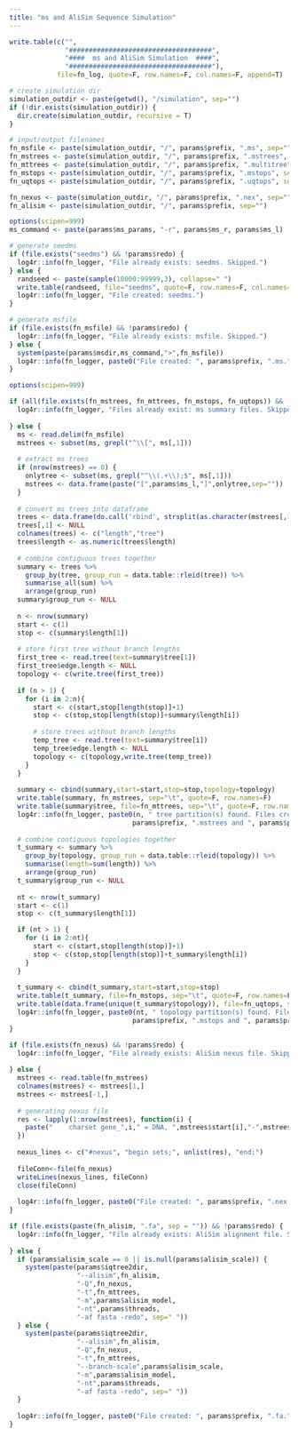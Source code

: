 ```yaml
---
title: "ms and AliSim Sequence Simulation"
---
```


```r
write.table(c("",
              "####################################",
              "####  ms and AliSim Simulation  ####",
              "####################################"),
            file=fn_log, quote=F, row.names=F, col.names=F, append=T)

# create simulation dir
simulation_outdir <- paste(getwd(), "/simulation", sep="")
if (!dir.exists(simulation_outdir)) {
  dir.create(simulation_outdir, recursive = T)
}

# input/output filenames
fn_msfile <- paste(simulation_outdir, "/", params$prefix, ".ms", sep="")
fn_mstrees <- paste(simulation_outdir, "/", params$prefix, ".mstrees", sep="")
fn_mttrees <- paste(simulation_outdir, "/", params$prefix, ".multitree", sep="")
fn_mstops <- paste(simulation_outdir, "/", params$prefix, ".mstops", sep="")
fn_uqtops <- paste(simulation_outdir, "/", params$prefix, ".uqtops", sep="")

fn_nexus <- paste(simulation_outdir, "/", params$prefix, ".nex", sep="")
fn_alisim <- paste(simulation_outdir, "/", params$prefix, sep="")
```

```r
options(scipen=999)
ms_command <- paste(params$ms_params, "-r", params$ms_r, params$ms_l)

# generate seedms
if (file.exists("seedms") && !params$redo) {
  log4r::info(fn_logger, "File already exists: seedms. Skipped.")
} else {
  randseed <- paste(sample(10000:99999,3), collapse=" ")
  write.table(randseed, file="seedms", quote=F, row.names=F, col.names=F)
  log4r::info(fn_logger, "File created: seedms.")
}

# generate msfile
if (file.exists(fn_msfile) && !params$redo) {
  log4r::info(fn_logger, "File already exists: msfile. Skipped.")
} else {
  system(paste(params$msdir,ms_command,">",fn_msfile))
  log4r::info(fn_logger, paste0("File created: ", params$prefix, ".ms.", sep=""))
}
```

```r
options(scipen=999)

if (all(file.exists(fn_mstrees, fn_mttrees, fn_mstops, fn_uqtops)) && !params$redo) {
  log4r::info(fn_logger, "Files already exist: ms summary files. Skipped.")
  
} else {
  ms <- read.delim(fn_msfile)
  mstrees <- subset(ms, grepl("^\\[", ms[,1]))
  
  # extract ms trees
  if (nrow(mstrees) == 0) {
    onlytree <- subset(ms, grepl("^\\(.+\\);$", ms[,1]))
    mstrees <- data.frame(paste("[",params$ms_l,"]",onlytree,sep=""))
  }
  
  # convert ms trees into dataframe
  trees <- data.frame(do.call('rbind', strsplit(as.character(mstrees[,1]), '\\[|\\]')))
  trees[,1] <- NULL
  colnames(trees) <- c("length","tree")
  trees$length <- as.numeric(trees$length)
  
  # combine contiguous trees together  
  summary <- trees %>%
    group_by(tree, group_run = data.table::rleid(tree)) %>%
    summarise_all(sum) %>%
    arrange(group_run)
  summary$group_run <- NULL
    
  n <- nrow(summary)
  start <- c(1)
  stop <- c(summary$length[1])
  
  # store first tree without branch lengths  
  first_tree <- read.tree(text=summary$tree[1])
  first_tree$edge.length <- NULL
  topology <- c(write.tree(first_tree))
    
  if (n > 1) {
    for (i in 2:n){
      start <- c(start,stop[length(stop)]+1)
      stop <- c(stop,stop[length(stop)]+summary$length[i])
        
      # store trees without branch lengths
      temp_tree <- read.tree(text=summary$tree[i])
      temp_tree$edge.length <- NULL
      topology <- c(topology,write.tree(temp_tree))
    }
  }
    
  summary <- cbind(summary,start=start,stop=stop,topology=topology)
  write.table(summary, fn_mstrees, sep="\t", quote=F, row.names=F)
  write.table(summary$tree, file=fn_mttrees, sep="\t", quote=F, row.names=F, col.names=F)
  log4r::info(fn_logger, paste0(n, " tree partition(s) found. Files created: ",
                               params$prefix, ".mstrees and ", params$prefix, ".multitree", sep=""))
    
  # combine contiguous topologies together
  t_summary <- summary %>%
    group_by(topology, group_run = data.table::rleid(topology)) %>%
    summarise(length=sum(length)) %>%
    arrange(group_run)
  t_summary$group_run <- NULL
    
  nt <- nrow(t_summary)
  start <- c(1)
  stop <- c(t_summary$length[1])

  if (nt > 1) {
    for (i in 2:nt){
      start <- c(start,stop[length(stop)]+1)
      stop <- c(stop,stop[length(stop)]+t_summary$length[i])
    }
  }    
  
  t_summary <- cbind(t_summary,start=start,stop=stop)
  write.table(t_summary, file=fn_mstops, sep="\t", quote=F, row.names=F)
  write.table(data.frame(unique(t_summary$topology)), file=fn_uqtops, sep="\t", quote=F, row.names=F, col.names=F)
  log4r::info(fn_logger, paste0(nt, " topology partition(s) found. Files created: ", 
                               params$prefix, ".mstops and ", params$prefix, ".uqtops", sep=""))
}
```

```r
if (file.exists(fn_nexus) && !params$redo) {
  log4r::info(fn_logger, "File already exists: AliSim nexus file. Skipped.")
  
} else {
  mstrees <- read.table(fn_mstrees)
  colnames(mstrees) <- mstrees[1,]
  mstrees <- mstrees[-1,]
  
  # generating nexus file
  res <- lapply(1:nrow(mstrees), function(i) {
    paste("    charset gene_",i," = DNA, ",mstrees$start[i],"-",mstrees$stop[i],";",sep="")
  })
  
  nexus_lines <- c("#nexus", "begin sets;", unlist(res), "end;")
  
  fileConn<-file(fn_nexus)
  writeLines(nexus_lines, fileConn)
  close(fileConn)
  
  log4r::info(fn_logger, paste0("File created: ", params$prefix, ".nex.", sep=""))
}
```

```r
if (file.exists(paste(fn_alisim, ".fa", sep = "")) && !params$redo) {
  log4r::info(fn_logger, "File already exists: AliSim alignment file. Skipped.")
  
} else {
  if (params$alisim_scale == 0 || is.null(params$alisim_scale)) {
    system(paste(params$iqtree2dir,
                 "--alisim",fn_alisim,
                 "-Q",fn_nexus,
                 "-t",fn_mttrees,
                 "-m",params$alisim_model,
                 "-nt",params$threads,
                 "-af fasta -redo", sep=" "))
  } else {
    system(paste(params$iqtree2dir,
                 "--alisim",fn_alisim,
                 "-Q",fn_nexus,
                 "-t",fn_mttrees,
                 "--branch-scale",params$alisim_scale,
                 "-m",params$alisim_model,
                 "-nt",params$threads,
                 "-af fasta -redo", sep=" "))
  }
  
  log4r::info(fn_logger, paste0("File created: ", params$prefix, ".fa.", sep=""))
}
```